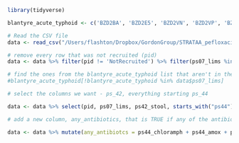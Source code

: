 ```r

library(tidyverse)
```

```r

blantyre_acute_typhoid <- c('BZD2BA', 'BZD2E5', 'BZD2VN', 'BZD2VP', 'BZD38G', 'BZD3M6', 'BZD3Q2', 'BZD3TV', 'BZD3ZA', 'BZD3ZG', 'BZD41C', 'BZD42B', 'BZD42U', 'BZD435', 'BZD43M', 'BZD44B', 'BZD44T', 'BZD45S', 'BZD45T', 'BZD47S', 'BZD47T', 'BZD4EZ', 'BZD4J5')

```

```r
# Read the CSV file
data <- read_csv("/Users/flashton/Dropbox/GordonGroup/STRATAA_pefloxacin_resistant_typhi/data_munging/2021.11.12/STRATAA.ps_enrolment.csv")

# remove every row that was not recruited (pid)
data <- data %>% filter(pid != 'NotRecruited') %>% filter(ps07_lims %in% blantyre_acute_typhoid)

# find the ones from the blantyre_acute_typhoid list that aren't in the enrolment information.
#blantyre_acute_typhoid[!blantyre_acute_typhoid %in% data$ps07_lims]

# select the columns we want - ps_42, everything starting ps_44

data <- data %>% select(pid, ps07_lims, ps42_stool, starts_with("ps44"))

# add a new column, any_antibiotics, that is TRUE if any of the antibiotics columns are TRUE

data <- data %>% mutate(any_antibiotcs = ps44_chloramph + ps44_amox + ps44_coamox + ps44_cotrimox + ps44_cipro + ps44_oxflox + ps44_gatiflox + ps44_azithrom + ps44_cefix + ps44_ceftriax + ps44_unkwabx + ps44_oabx)
```


